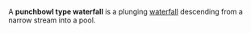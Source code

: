 A '''punchbowl type waterfall''' is a plunging [[waterfall]] descending from a narrow stream into a pool.

{{uncategorized|date=December 2007}}